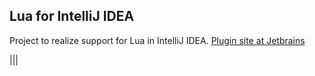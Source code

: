 == Lua for IntelliJ IDEA ==

Project to realize support for Lua in IntelliJ IDEA.  [[http://plugins.intellij.net/plugin/?id=4683|Plugin site at Jetbrains]] 

|{{line-error.png|Sample}}|{{globals-locals|Sample}}|